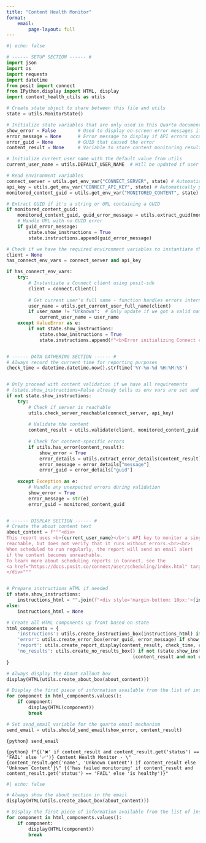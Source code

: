 ```yaml
---
title: "Content Health Monitor"
format: 
    email:
        page-layout: full
---
```


```python
#| echo: false

# ------ SETUP SECTION ------ #
import json
import os
import requests
import datetime
from posit import connect
from IPython.display import HTML, display
import content_health_utils as utils

# Create state object to share between this file and utils
state = utils.MonitorState()

# Initialize state variables that are only used in this Quarto document
show_error = False        # Used to display on-screen error messages if API errors occur
error_message = None      # Error message to display if API errors occur
error_guid = None         # GUID that caused the error
content_result = None     # Variable to store content monitoring result

# Initialize current user name with the default value from utils
current_user_name = utils.DEFAULT_USER_NAME  # Will be updated if user info can be retrieved

# Read environment variables
connect_server = utils.get_env_var("CONNECT_SERVER", state) # Automatically provided by Connect, must be set when previewing locally
api_key = utils.get_env_var("CONNECT_API_KEY", state) # Automatically provided by Connect, must be set when previewing locally
monitored_content_guid = utils.get_env_var("MONITORED_CONTENT", state)

# Extract GUID if it's a string or URL containing a GUID
if monitored_content_guid:
    monitored_content_guid, guid_error_message = utils.extract_guid(monitored_content_guid)
    # Handle URL with no GUID error
    if guid_error_message:
        state.show_instructions = True
        state.instructions.append(guid_error_message)

# Check if we have the required environment variables to instantiate the client
client = None
has_connect_env_vars = connect_server and api_key

if has_connect_env_vars:
    try:
        # Instantiate a Connect client using posit-sdk
        client = connect.Client()
        
        # Get current user's full name - function handles errors internally
        user_name = utils.get_current_user_full_name(client)
        if user_name != "Unknown":  # Only update if we got a valid name
            current_user_name = user_name
    except ValueError as e:
        if not state.show_instructions:
            state.show_instructions = True
            state.instructions.append(f"<b>Error initializing Connect client:</b> {str(e)}")


# ------ DATA GATHERING SECTION ------ #
# Always record the current time for reporting purposes
check_time = datetime.datetime.now().strftime('%Y-%m-%d %H:%M:%S')


# Only proceed with content validation if we have all requirements
# (state.show_instructions=False already tells us env vars are set and client was initialized)
if not state.show_instructions:
    try:
        # Check if server is reachable
        utils.check_server_reachable(connect_server, api_key)
        
        # Validate the content
        content_result = utils.validate(client, monitored_content_guid, connect_server, api_key)
        
        # Check for content-specific errors
        if utils.has_error(content_result):
            show_error = True
            error_details = utils.extract_error_details(content_result)
            error_message = error_details["message"]
            error_guid = error_details["guid"]
            
    except Exception as e:
        # Handle any unexpected errors during validation
        show_error = True
        error_message = str(e)
        error_guid = monitored_content_guid


# ------ DISPLAY SECTION ------ #
# Create the about content text
about_content = f"""<div>
This report uses <b>{current_user_name}</b>'s API key to monitor a single piece of content. It checks whether the content is 
reachable, but does not verify that it runs without errors.<br><br>
When scheduled to run regularly, the report will send an email alert 
if the content becomes unreachable.
To learn more about scheduling reports in Connect, see the 
<a href="https://docs.posit.co/connect/user/scheduling/index.html" target="_blank">Scheduling documentation</a>.
</div>"""


# Prepare instructions HTML if needed
if state.show_instructions:
    instructions_html = "".join(f"<div style='margin-bottom: 10px;'>{instruction}</div>" for instruction in state.instructions)
else:
    instructions_html = None

# Create all HTML components up front based on state
html_components = {
    'instructions': utils.create_instructions_box(instructions_html) if state.show_instructions else None,
    'error': utils.create_error_box(error_guid, error_message) if show_error else None,
    'report': utils.create_report_display(content_result, check_time, current_user_name) if content_result and not utils.has_error(content_result) else None,
    'no_results': utils.create_no_results_box() if not (state.show_instructions or show_error or 
                                              (content_result and not utils.has_error(content_result))) else None
}

# Always display the About callout box
display(HTML(utils.create_about_box(about_content)))

# Display the first piece of information available from the list of instructions, error, report, etc.
for component in html_components.values():
    if component:
        display(HTML(component))
        break

# Set send_email variable for the quarto email mechanism
send_email = utils.should_send_email(show_error, content_result)
```



::: {.email}

::: {.email-scheduled}
`{python} send_email`
:::

::: {.subject}
`{python} f"{('❌' if content_result and content_result.get('status') == 'FAIL' else '✅')} Content Health Monitor - \"{content_result.get('name', 'Unknown Content') if content_result else 'Unknown Content'}\" {('has failed monitoring' if content_result and content_result.get('status') == 'FAIL' else 'is healthy')}"`
:::

```python
#| echo: false

# Always show the about section in the email
display(HTML(utils.create_about_box(about_content)))

# Display the first piece of information available from the list of instructions, error, report, etc.
for component in html_components.values():
    if component:
        display(HTML(component))
        break
```
:::
